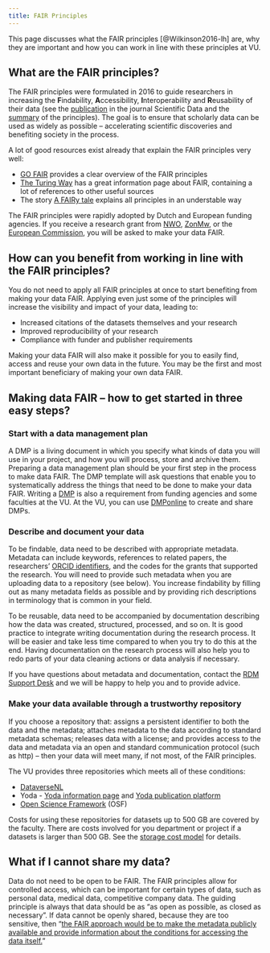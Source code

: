 ```yaml
---
title: FAIR Principles
---
```


This page discusses what the FAIR principles [@Wilkinson2016-lh] are, why they are important and how you can work in line with these principles at VU.

## What are the FAIR principles?

The FAIR principles were formulated in 2016 to guide researchers in increasing the **F**indability, **A**ccessibility, **I**nteroperability and **R**eusability of their data (see the [publication](https://doi.org/10.1038/sdata.2016.18) in the journal Scientific Data and the [summary](https://force11.org/info/the-fair-data-principles/) of the principles). The goal is to ensure that scholarly data can be used as widely as possible – accelerating scientific discoveries and benefiting society in the process.

A lot of good resources exist already that explain the FAIR principles very well:

- [GO FAIR](https://www.go-fair.org/fair-principles/) provides a clear overview of the FAIR principles
- [The Turing Way](https://the-turing-way.netlify.app/reproducible-research/rdm/rdm-fair) has a great information page about FAIR, containing a lot of references to other useful sources
- The story [A FAIRy tale](https://zenodo.org/records/2248200) explains all principles in an understable way

The FAIR principles were rapidly adopted by Dutch and European funding agencies. If you receive a research grant from [NWO](https://www.nwo.nl/en/research-data-management), [ZonMw](https://www.zonmw.nl/en/everything-about-fair-data-management), or the [European Commission](https://ec.europa.eu/info/funding-tenders/opportunities/docs/2021-2027/horizon/guidance/programme-guide_horizon_en.pdf), you will be asked to make your data FAIR.

## How can you benefit from working in line with the FAIR principles?

You do not need to apply all FAIR principles at once to start benefiting from making your data FAIR. Applying even just some of the principles will increase the visibility and impact of your data, leading to:

- Increased citations of the datasets themselves and your research
- Improved reproducibility of your research
- Compliance with funder and publisher requirements

Making your data FAIR will also make it possible for you to easily find, access and reuse your own data in the future. You may be the first and most important beneficiary of making your own data FAIR.

## Making data FAIR – how to get started in three easy steps?

### Start with a data management plan

A DMP is a living document in which you specify what kinds of data you will use in your project, and how you will process, store and archive them. Preparing a data management plan should be your first step in the process to make data FAIR. The DMP template will ask questions that enable you to systematically address the things that need to be done to make your data FAIR. Writing a [DMP](data-management-plan.qmd) is also a requirement from funding agencies and some faculties at the VU. At the VU, you can use [DMPonline](https://dmponline.vu.nl/?perform_check=false) to create and share DMPs.

### Describe and document your data

To be findable, data need to be described with appropriate metadata. Metadata can include keywords, references to related papers, the researchers’ [ORCID identifiers](https://libguides.vu.nl/orcid), and the codes for the grants that supported the research. You will need to provide such metadata when you are uploading data to a repository (see below). You increase findability by filling out as many metadata fields as possible and by providing rich descriptions in terminology that is common in your field.

To be reusable, data need to be accompanied by documentation describing how the data was created, structured, processed, and so on. It is good practice to integrate writing documentation during the research process. It will be easier and take less time compared to when you try to do this at the end. Having documentation on the research process will also help you to redo parts of your data cleaning actions or data analysis if necessary.

If you have questions about metadata and documentation, contact the [RDM Support Desk](mailto:rdm@vu.nl) and we will be happy to help you and to provide advice.

### Make your data available through a trustworthy repository

If you choose a repository that: assigns a persistent identifier to both the data and the metadata; attaches metadata to the data according to standard metadata schemas; releases data with a license; and provides access to the data and metadata via an open and standard communication protocol (such as http) – then your data will meet many, if not most, of the FAIR principles.

The VU provides three repositories which meets all of these conditions:

- [DataverseNL](https://dataverse.nl/dataverse/vuamsterdam)
- Yoda - [Yoda information page](https://yoda.vu.nl/site/) and [Yoda publication platform](https://commons.datacite.org/doi.org?query=client.uid:delft.vudata)
- [Open Science Framework](https://osf.io/institutions/vua) (OSF)

Costs for using these repositories for datasets up to 500 GB are covered by the faculty. There are costs involved for you department or project if a datasets is larger than 500 GB. See the [storage cost model](https://vu.nl/en/employee/research-data-support/research-archiving-storage-cost-model) for details.

## What if I cannot share my data?

Data do not need to be open to be FAIR. The FAIR principles allow for controlled access, which can be important for certain types of data, such as personal data, medical data, competitive company data. The guiding principle is always that data should be as “as open as possible, as closed as necessary”. If data cannot be openly shared, because they are too sensitive, then “[the FAIR approach would be to make the metadata publicly available and provide information about the conditions for accessing the data itself.](https://www.nature.com/nature-index/news/what-scientists-need-to-know-about-fair-data)”
